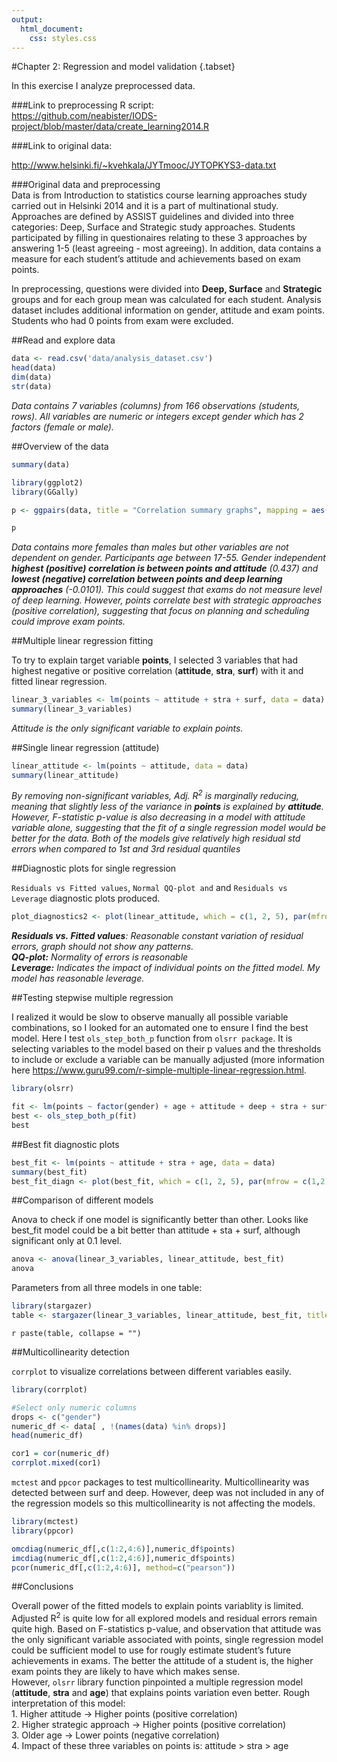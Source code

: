 ```yaml
---
output:
  html_document:
    css: styles.css
---
```


#Chapter 2: Regression and model validation {.tabset}

In this exercise I analyze preprocessed data.  

###Link to preprocessing R script:  
<https://github.com/neabister/IODS-project/blob/master/data/create_learning2014.R>
  
###Link to original data:  

<http://www.helsinki.fi/~kvehkala/JYTmooc/JYTOPKYS3-data.txt>
  

###Original data and preprocessing  
Data is from Introduction to statistics course learning approaches study carried out in Helsinki 2014 and it is a part of multinational study. Approaches are defined by ASSIST guidelines and divided into three categories: Deep, Surface and Strategic study approaches. Students participated by filling in questionaires relating to these 3 approaches by answering 1-5 (least agreeing - most agreeing). In addition, data contains a measure for each student's attitude and achievements based on exam points.

In preprocessing, questions were divided into **Deep, Surface** and **Strategic** groups and for each group mean was calculated for each student. Analysis dataset includes additional information on gender, attitude and exam points. Students who had 0 points from exam were excluded.  


##Read and explore data

```r
data <- read.csv('data/analysis_dataset.csv')
head(data)
dim(data)
str(data)

```
  
*Data contains 7 variables (columns) from 166 observations (students, rows). All variables are numeric or integers except gender which has 2 factors (female or male).*  

##Overview of the data  

```r
summary(data)
```

```r
library(ggplot2)
library(GGally)

p <- ggpairs(data, title = "Correlation summary graphs", mapping = aes(col = gender, alpha = 0.4), lower = list(combo = wrap('facethist', bins = 20)))

p

```

*Data contains more females than males but other variables are not dependent on gender. Participants age between 17-55. Gender independent **highest (positive) correlation is between points and attitude** (0.437) and **lowest (negative) correlation between points and deep learning approaches** (-0.0101). This could suggest that exams do not measure level of deep learning. However, points correlate best with strategic approaches (positive correlation), suggesting that focus on planning and scheduling could improve exam points.*

##Multiple linear regression fitting  

To try to explain target variable **points**, I selected 3 variables that had highest negative or positive correlation (**attitude**, **stra**, **surf**) with it and fitted linear regression.  

```r
linear_3_variables <- lm(points ~ attitude + stra + surf, data = data)
summary(linear_3_variables)
```

*Attitude is the only significant variable to explain points.*  

##Single linear regression (attitude) 

```r
linear_attitude <- lm(points ~ attitude, data = data)
summary(linear_attitude)
```

*By removing non-significant variables, Adj. R^2^ is marginally reducing, meaning that slightly less of the variance in **points** is explained by **attitude**. However, F-statistic p-value is also decreasing in a model with attitude variable alone, suggesting that the fit of a single regression model would be better for the data. Both of the models give relatively high residual std errors when compared to 1st and 3rd residual quantiles *  

##Diagnostic plots for single regression  

`Residuals vs Fitted values`, `Normal QQ-plot and` and `Residuals vs Leverage` diagnostic plots produced.  

```r

plot_diagnostics2 <- plot(linear_attitude, which = c(1, 2, 5), par(mfrow = c(1,2)))

```

***Residuals vs. Fitted values**: Reasonable constant variation of residual errors, graph should not show any patterns.*  
***QQ-plot:** Normality of errors is reasonable*  
***Leverage:** Indicates the impact of individual points on the fitted model. My model has reasonable leverage.*

##Testing stepwise multiple regression

I realized it would be slow to observe manually all possible variable combinations, so I looked for an automated one to ensure I find the best model. Here I test `ols_step_both_p` function from  `olsrr package`. It is selecting variables to the model based on their p values and the thresholds to include or exclude a variable can be manually adjusted (more information here <https://www.guru99.com/r-simple-multiple-linear-regression.html>.  

```r
library(olsrr)

fit <- lm(points ~ factor(gender) + age + attitude + deep + stra + surf, data = data) 
best <- ols_step_both_p(fit)
best

```

##Best fit diagnostic plots

```r
best_fit <- lm(points ~ attitude + stra + age, data = data)
summary(best_fit)
best_fit_diagn <- plot(best_fit, which = c(1, 2, 5), par(mfrow = c(1,2)))

```

##Comparison of different models

Anova to check if one model is significantly better than other. Looks like best_fit model could be a bit better than attitude + sta + surf, although significant only at 0.1 level.

```r
anova <- anova(linear_3_variables, linear_attitude, best_fit)
anova

```

Parameters from all three models in one table:

```r
library(stargazer)
table <- stargazer(linear_3_variables, linear_attitude, best_fit, title='Results', type="html", align = TRUE)

```

`r paste(table, collapse = "")`


##Multicollinearity detection

`corrplot` to visualize correlations between different variables easily.

```r
library(corrplot)

#Select only numeric columns
drops <- c("gender")
numeric_df <- data[ , !(names(data) %in% drops)]
head(numeric_df)

cor1 = cor(numeric_df)
corrplot.mixed(cor1)

```

`mctest` and `ppcor` packages to test multicollinearity. Multicollinearity was detected between surf and deep. However, deep was not included in any of the regression models so this multicollinearity is not affecting the models.

```r
library(mctest)
library(ppcor)

omcdiag(numeric_df[,c(1:2,4:6)],numeric_df$points)
imcdiag(numeric_df[,c(1:2,4:6)],numeric_df$points)
pcor(numeric_df[,c(1:2,4:6)], method=c("pearson"))


```


##Conclusions

Overall power of the fitted models to explain points variablity is limited. Adjusted R^2^ is quite low for all explored models and residual errors remain quite high. Based on F-statistics p-value, and observation that attitude was the only significant variable associated with points, single regression model could be sufficient model to use for rougly estimate student's future achievements in exams. The better the attitude of a student is, the higher exam points they are likely to have which makes sense.  
However, `olsrr` library function pinpointed a multiple regression model (**attitude**, **stra** and **age**) that explains points variation even better. Rough interpretation of this model:  
1. Higher attitude -> Higher points (positive correlation)  
2. Higher strategic approach -> Higher points (positive correlation)  
3. Older age -> Lower points (negative correlation)  
4. Impact of these three variables on points is: attitude > stra > age  

